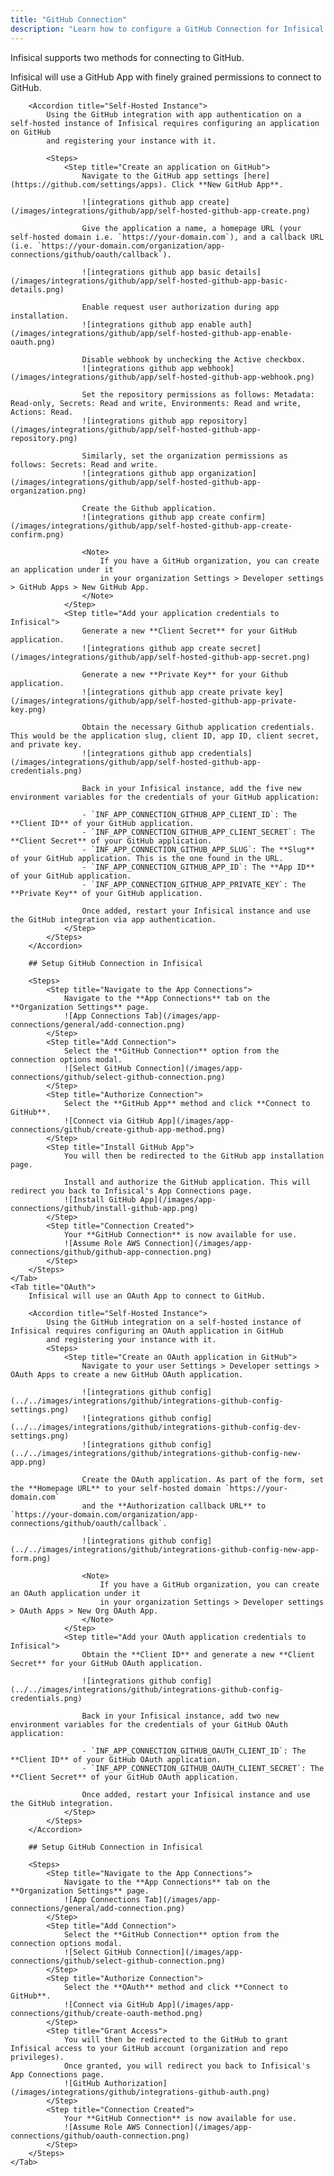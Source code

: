 ```yaml
---
title: "GitHub Connection"
description: "Learn how to configure a GitHub Connection for Infisical."
---
```


Infisical supports two methods for connecting to GitHub.

<Tabs>
    <Tab title="GitHub App (Recommended)">
        Infisical will use a GitHub App with finely grained permissions to connect to GitHub.

        <Accordion title="Self-Hosted Instance">
            Using the GitHub integration with app authentication on a self-hosted instance of Infisical requires configuring an application on GitHub
            and registering your instance with it.

            <Steps>
                <Step title="Create an application on GitHub">
                    Navigate to the GitHub app settings [here](https://github.com/settings/apps). Click **New GitHub App**.

                    ![integrations github app create](/images/integrations/github/app/self-hosted-github-app-create.png)

                    Give the application a name, a homepage URL (your self-hosted domain i.e. `https://your-domain.com`), and a callback URL (i.e. `https://your-domain.com/organization/app-connections/github/oauth/callback`).

                    ![integrations github app basic details](/images/integrations/github/app/self-hosted-github-app-basic-details.png)

                    Enable request user authorization during app installation.
                    ![integrations github app enable auth](/images/integrations/github/app/self-hosted-github-app-enable-oauth.png)

                    Disable webhook by unchecking the Active checkbox.
                    ![integrations github app webhook](/images/integrations/github/app/self-hosted-github-app-webhook.png)

                    Set the repository permissions as follows: Metadata: Read-only, Secrets: Read and write, Environments: Read and write, Actions: Read.
                    ![integrations github app repository](/images/integrations/github/app/self-hosted-github-app-repository.png)

                    Similarly, set the organization permissions as follows: Secrets: Read and write.
                    ![integrations github app organization](/images/integrations/github/app/self-hosted-github-app-organization.png)

                    Create the Github application.
                    ![integrations github app create confirm](/images/integrations/github/app/self-hosted-github-app-create-confirm.png)

                    <Note>
                        If you have a GitHub organization, you can create an application under it
                        in your organization Settings > Developer settings > GitHub Apps > New GitHub App.
                    </Note>
                </Step>
                <Step title="Add your application credentials to Infisical">
                    Generate a new **Client Secret** for your GitHub application.
                    ![integrations github app create secret](/images/integrations/github/app/self-hosted-github-app-secret.png)

                    Generate a new **Private Key** for your Github application.
                    ![integrations github app create private key](/images/integrations/github/app/self-hosted-github-app-private-key.png)

                    Obtain the necessary Github application credentials. This would be the application slug, client ID, app ID, client secret, and private key.
                    ![integrations github app credentials](/images/integrations/github/app/self-hosted-github-app-credentials.png)

                    Back in your Infisical instance, add the five new environment variables for the credentials of your GitHub application:

                    - `INF_APP_CONNECTION_GITHUB_APP_CLIENT_ID`: The **Client ID** of your GitHub application.
                    - `INF_APP_CONNECTION_GITHUB_APP_CLIENT_SECRET`: The **Client Secret** of your GitHub application.
                    - `INF_APP_CONNECTION_GITHUB_APP_SLUG`: The **Slug** of your GitHub application. This is the one found in the URL.
                    - `INF_APP_CONNECTION_GITHUB_APP_ID`: The **App ID** of your GitHub application.
                    - `INF_APP_CONNECTION_GITHUB_APP_PRIVATE_KEY`: The **Private Key** of your GitHub application.

                    Once added, restart your Infisical instance and use the GitHub integration via app authentication.
                </Step>
            </Steps>
        </Accordion>

        ## Setup GitHub Connection in Infisical

        <Steps>
            <Step title="Navigate to the App Connections">
                Navigate to the **App Connections** tab on the **Organization Settings** page.
                ![App Connections Tab](/images/app-connections/general/add-connection.png)
            </Step>
            <Step title="Add Connection">
                Select the **GitHub Connection** option from the connection options modal.
                ![Select GitHub Connection](/images/app-connections/github/select-github-connection.png)
            </Step>
            <Step title="Authorize Connection">
                Select the **GitHub App** method and click **Connect to GitHub**.
                ![Connect via GitHub App](/images/app-connections/github/create-github-app-method.png)
            </Step>
            <Step title="Install GitHub App">
                You will then be redirected to the GitHub app installation page.

                Install and authorize the GitHub application. This will redirect you back to Infisical's App Connections page.
                ![Install GitHub App](/images/app-connections/github/install-github-app.png)
            </Step>
            <Step title="Connection Created">
                Your **GitHub Connection** is now available for use.
                ![Assume Role AWS Connection](/images/app-connections/github/github-app-connection.png)
            </Step>
        </Steps>
    </Tab>
    <Tab title="OAuth">
        Infisical will use an OAuth App to connect to GitHub.

        <Accordion title="Self-Hosted Instance">
            Using the GitHub integration on a self-hosted instance of Infisical requires configuring an OAuth application in GitHub
            and registering your instance with it.
            <Steps>
                <Step title="Create an OAuth application in GitHub">
                    Navigate to your user Settings > Developer settings > OAuth Apps to create a new GitHub OAuth application.

                    ![integrations github config](../../images/integrations/github/integrations-github-config-settings.png)
                    ![integrations github config](../../images/integrations/github/integrations-github-config-dev-settings.png)
                    ![integrations github config](../../images/integrations/github/integrations-github-config-new-app.png)

                    Create the OAuth application. As part of the form, set the **Homepage URL** to your self-hosted domain `https://your-domain.com`
                    and the **Authorization callback URL** to `https://your-domain.com/organization/app-connections/github/oauth/callback`.

                    ![integrations github config](../../images/integrations/github/integrations-github-config-new-app-form.png)

                    <Note>
                        If you have a GitHub organization, you can create an OAuth application under it
                        in your organization Settings > Developer settings > OAuth Apps > New Org OAuth App.
                    </Note>
                </Step>
                <Step title="Add your OAuth application credentials to Infisical">
                    Obtain the **Client ID** and generate a new **Client Secret** for your GitHub OAuth application.

                    ![integrations github config](../../images/integrations/github/integrations-github-config-credentials.png)

                    Back in your Infisical instance, add two new environment variables for the credentials of your GitHub OAuth application:

                    - `INF_APP_CONNECTION_GITHUB_OAUTH_CLIENT_ID`: The **Client ID** of your GitHub OAuth application.
                    - `INF_APP_CONNECTION_GITHUB_OAUTH_CLIENT_SECRET`: The **Client Secret** of your GitHub OAuth application.

                    Once added, restart your Infisical instance and use the GitHub integration.
                </Step>
            </Steps>
        </Accordion>

        ## Setup GitHub Connection in Infisical

        <Steps>
            <Step title="Navigate to the App Connections">
                Navigate to the **App Connections** tab on the **Organization Settings** page.
                ![App Connections Tab](/images/app-connections/general/add-connection.png)
            </Step>
            <Step title="Add Connection">
                Select the **GitHub Connection** option from the connection options modal.
                ![Select GitHub Connection](/images/app-connections/github/select-github-connection.png)
            </Step>
            <Step title="Authorize Connection">
                Select the **OAuth** method and click **Connect to GitHub**.
                ![Connect via GitHub App](/images/app-connections/github/create-oauth-method.png)
            </Step>
            <Step title="Grant Access">
                You will then be redirected to the GitHub to grant Infisical access to your GitHub account (organization and repo privileges).
                Once granted, you will redirect you back to Infisical's App Connections page.
                ![GitHub Authorization](/images/integrations/github/integrations-github-auth.png)
            </Step>
            <Step title="Connection Created">
                Your **GitHub Connection** is now available for use.
                ![Assume Role AWS Connection](/images/app-connections/github/oauth-connection.png)
            </Step>
        </Steps>
    </Tab>
</Tabs>
